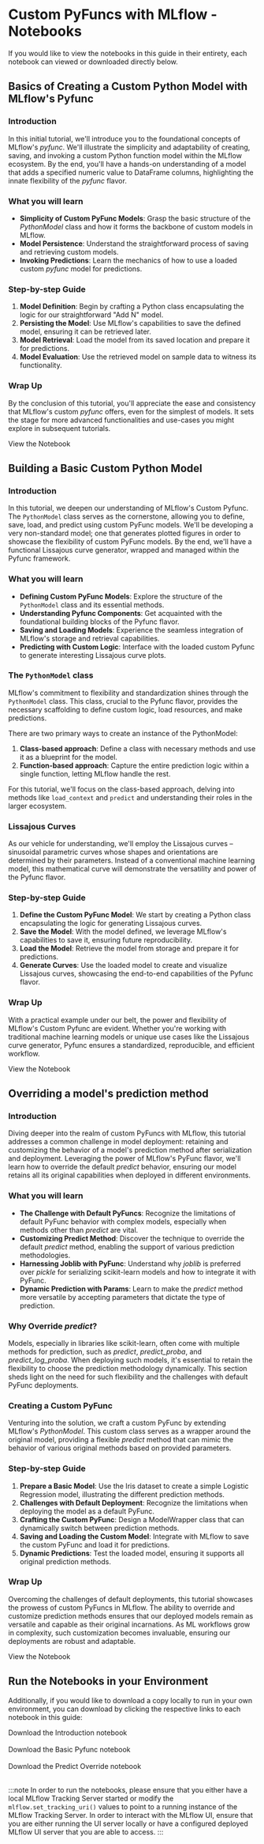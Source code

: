 
# Custom PyFuncs with MLflow - Notebooks

If you would like to view the notebooks in this guide in their entirety, each notebook can viewed or downloaded directly below.

## Basics of Creating a Custom Python Model with MLflow's Pyfunc

### Introduction

In this initial tutorial, we'll introduce you to the foundational concepts of MLflow's _pyfunc_. We'll illustrate the simplicity and
adaptability of creating, saving, and invoking a custom Python function model within the MLflow ecosystem. By the end, you'll have a
hands-on understanding of a model that adds a specified numeric value to DataFrame columns, highlighting the innate flexibility
of the _pyfunc_ flavor.

### What you will learn

- **Simplicity of Custom PyFunc Models**: Grasp the basic structure of the _PythonModel_ class and how it forms the backbone of custom models in MLflow.
- **Model Persistence**: Understand the straightforward process of saving and retrieving custom models.
- **Invoking Predictions**: Learn the mechanics of how to use a loaded custom _pyfunc_ model for predictions.

### Step-by-step Guide

1. **Model Definition**: Begin by crafting a Python class encapsulating the logic for our straightforward "Add N" model.
2. **Persisting the Model**: Use MLflow's capabilities to save the defined model, ensuring it can be retrieved later.
3. **Model Retrieval**: Load the model from its saved location and prepare it for predictions.
4. **Model Evaluation**: Use the retrieved model on sample data to witness its functionality.

### Wrap Up

By the conclusion of this tutorial, you'll appreciate the ease and consistency that MLflow's custom _pyfunc_ offers, even for the simplest of models. It sets the stage for more advanced functionalities and use-cases you might explore in subsequent tutorials.

<Link className="button button--primary" to="introduction">
  <span>View the Notebook</span>
</Link>

## Building a Basic Custom Python Model

### Introduction

In this tutorial, we deepen our understanding of MLflow's Custom Pyfunc. The `PythonModel` class serves as the cornerstone, allowing
you to define, save, load, and predict using custom PyFunc models.
We'll be developing a very non-standard model; one that generates plotted figures in order to showcase the flexibility of custom PyFunc models.
By the end, we'll have a functional Lissajous curve generator, wrapped and managed within the Pyfunc framework.

### What you will learn

- **Defining Custom PyFunc Models**: Explore the structure of the `PythonModel` class and its essential methods.
- **Understanding Pyfunc Components**: Get acquainted with the foundational building blocks of the Pyfunc flavor.
- **Saving and Loading Models**: Experience the seamless integration of MLflow's storage and retrieval capabilities.
- **Predicting with Custom Logic**: Interface with the loaded custom Pyfunc to generate interesting Lissajous curve plots.

### The `PythonModel` class

MLflow's commitment to flexibility and standardization shines through the `PythonModel` class. This class, crucial to the Pyfunc
flavor, provides the necessary scaffolding to define custom logic, load resources, and make predictions.

There are two primary ways to create an instance of the PythonModel:

1. **Class-based approach**: Define a class with necessary methods and use it as a blueprint for the model.
2. **Function-based approach**: Capture the entire prediction logic within a single function, letting MLflow handle the rest.

For this tutorial, we'll focus on the class-based approach, delving into methods like `load_context` and `predict` and
understanding their roles in the larger ecosystem.

### Lissajous Curves

As our vehicle for understanding, we'll employ the Lissajous curves – sinusoidal parametric curves whose shapes and orientations are
determined by their parameters. Instead of a conventional machine learning model, this mathematical curve will demonstrate the versatility
and power of the Pyfunc flavor.

### Step-by-step Guide

1. **Define the Custom PyFunc Model**: We start by creating a Python class encapsulating the logic for generating Lissajous curves.
2. **Save the Model**: With the model defined, we leverage MLflow's capabilities to save it, ensuring future reproducibility.
3. **Load the Model**: Retrieve the model from storage and prepare it for predictions.
4. **Generate Curves**: Use the loaded model to create and visualize Lissajous curves, showcasing the end-to-end capabilities of the Pyfunc flavor.

### Wrap Up

With a practical example under our belt, the power and flexibility of MLflow's Custom Pyfunc are evident. Whether you're working with
traditional machine learning models or unique use cases like the Lissajous curve generator, Pyfunc ensures a standardized, reproducible,
and efficient workflow.

<Link className="button button--primary" to="basic-pyfunc">
  <span>View the Notebook</span>
</Link>

## Overriding a model's prediction method

### Introduction

Diving deeper into the realm of custom PyFuncs with MLflow, this tutorial addresses a common challenge in model deployment: retaining and
customizing the behavior of a model's prediction method after serialization and deployment. Leveraging the power of MLflow's PyFunc flavor,
we'll learn how to override the default _predict_ behavior, ensuring our model retains all its original capabilities when deployed in
different environments.

### What you will learn

- **The Challenge with Default PyFuncs**: Recognize the limitations of default PyFunc behavior with complex models, especially when methods other than _predict_ are vital.
- **Customizing Predict Method**: Discover the technique to override the default _predict_ method, enabling the support of various prediction methodologies.
- **Harnessing Joblib with PyFunc**: Understand why _joblib_ is preferred over _pickle_ for serializing scikit-learn models and how to integrate it with PyFunc.
- **Dynamic Prediction with Params**: Learn to make the _predict_ method more versatile by accepting parameters that dictate the type of prediction.

### Why Override _predict_?

Models, especially in libraries like scikit-learn, often come with multiple methods for prediction, such as _predict_, _predict_proba_, and _predict_log_proba_.
When deploying such models, it's essential to retain the flexibility to choose the prediction methodology dynamically. This section sheds light
on the need for such flexibility and the challenges with default PyFunc deployments.

### Creating a Custom PyFunc

Venturing into the solution, we craft a custom PyFunc by extending MLflow's _PythonModel_. This custom class serves as a wrapper around the
original model, providing a flexible _predict_ method that can mimic the behavior of various original methods based on provided parameters.

### Step-by-step Guide

1. **Prepare a Basic Model**: Use the Iris dataset to create a simple Logistic Regression model, illustrating the different prediction methods.
2. **Challenges with Default Deployment**: Recognize the limitations when deploying the model as a default PyFunc.
3. **Crafting the Custom PyFunc**: Design a ModelWrapper class that can dynamically switch between prediction methods.
4. **Saving and Loading the Custom Model**: Integrate with MLflow to save the custom PyFunc and load it for predictions.
5. **Dynamic Predictions**: Test the loaded model, ensuring it supports all original prediction methods.

### Wrap Up

Overcoming the challenges of default deployments, this tutorial showcases the prowess of custom PyFuncs in MLflow. The ability to override and
customize prediction methods ensures that our deployed models remain as versatile and capable as their original incarnations. As ML workflows
grow in complexity, such customization becomes invaluable, ensuring our deployments are robust and adaptable.

<Link className="button button--primary" to="override-predict">
  <span>View the Notebook</span>
</Link>

## Run the Notebooks in your Environment

Additionally, if you would like to download a copy locally to run in your own environment, you can download by
clicking the respective links to each notebook in this guide:

<NotebookDownloadButton href="https://raw.githubusercontent.com/mlflow/mlflow/master/docs/source/traditional-ml/creating-custom-pyfunc/notebooks/introduction.ipynb">Download the Introduction notebook</NotebookDownloadButton>
<br />
<br />
<NotebookDownloadButton href="https://raw.githubusercontent.com/mlflow/mlflow/master/docs/source/traditional-ml/creating-custom-pyfunc/notebooks/basic-pyfunc.ipynb">Download the Basic Pyfunc notebook</NotebookDownloadButton>
<br />
<br />
<NotebookDownloadButton href="https://raw.githubusercontent.com/mlflow/mlflow/master/docs/source/traditional-ml/creating-custom-pyfunc/notebooks/override-predict.ipynb">Download the Predict Override notebook</NotebookDownloadButton>
<br />
<br />

:::note
In order to run the notebooks, please ensure that you either have a local MLflow Tracking Server started or modify the
`mlflow.set_tracking_uri()` values to point to a running instance of the MLflow Tracking Server. In order to interact with
the MLflow UI, ensure that you are either running the UI server locally or have a configured deployed MLflow UI server that
you are able to access.
:::
